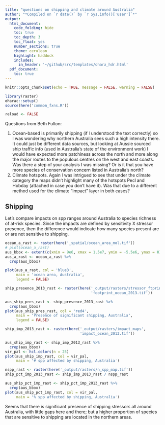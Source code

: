 ```yaml
---
title: "questions on shipping and climate around Australia"
author: "*Compiled on `r date()` by `r Sys.info()['user']`*"
output: 
  html_document:
    code_folding: hide
    toc: true
    toc_depth: 3
    toc_float: yes
    number_sections: true
    theme: cerulean
    highlight: haddock
    includes: 
      in_header: '~/github/src/templates/ohara_hdr.html'
  pdf_document:
    toc: true
---
```


``` r

knitr::opts_chunk$set(echo = TRUE, message = FALSE, warning = FALSE)

library(raster)
oharac::setup()
source(here('common_fxns.R'))

reload <- FALSE
```

Questions from Beth Fulton:

1. Ocean-based is primarily shipping (if I understood the text correctly) so I was wondering why northern Australia sees such a high intensity there. It could just be different data sources, but looking at Aussie sourced ship traffic info (used in Australia’s state of the environment work)  I would have expected more patchiness across the north and more along the major routes to the populous centres on the west and east coasts. Was there a step of your analysis I was missing? Or is it that you have more species of conservation concern listed in Australia’s north?
2. Climate hotspots. Again I was intrigued to see that under the climate category the maps didn’t highlight many of the hotspots Pecl and Hobday (attached in case you don’t have it). Was that due to a different method used for the climate “impact” layer in both cases?

## Shipping

Let's compare impacts on spp ranges around Australia to species richness of at-risk species.  Since the impacts are defined by sensitivity X stressor presence, then the difference would indicate how many species present are or are not sensitive to shipping.

```r
ocean_a_rast <- raster(here('_spatial/ocean_area_mol.tif'))
# plot(ocean_a_rast)
aus_bbox <- extent(c(xmin = 9e6, xmax = 1.5e7, ymin = -5.5e6, ymax = 0))
aus_a_rast <- ocean_a_rast %>%
  crop(aus_bbox)

plot(aus_a_rast, col = 'blue3',
     main = 'ocean area, Australia', 
     legend = FALSE)
```

```r
ship_presence_2013_rast <- raster(here('_output/rasters/stressor_ftprints',
                                       'footprint_ocean_2013.tif'))

aus_ship_pres_rast <- ship_presence_2013_rast %>%
  crop(aus_bbox)
plot(aus_ship_pres_rast, col = 'red4',
     main = 'Presence of significant shipping, Australia',
     legend = FALSE)
```

```r
ship_imp_2013_rast <- raster(here('_output/rasters/impact_maps',
                                  'impact_ocean_2013.tif'))

aus_ship_imp_rast <- ship_imp_2013_rast %>%
  crop(aus_bbox)
vir_pal <- hcl.colors(n = 25)
plot(aus_ship_imp_rast, col = vir_pal,
     main = '# spp affected by shipping, Australia')
```
```r
nspp_rast <- raster(here('_output/rasters/n_spp_map.tif'))
ship_pct_imp_2013_rast <- ship_imp_2013_rast / nspp_rast

aus_ship_pct_imp_rast <- ship_pct_imp_2013_rast %>%
  crop(aus_bbox)
plot(aus_ship_pct_imp_rast, col = vir_pal,
     main = '% spp affected by shipping, Australia')
```
Seems that there is significant presence of shipping stressors all around Australia, with little gaps here and there; but a higher proportion of species that are sensitive to shipping are located in the northern areas.  
